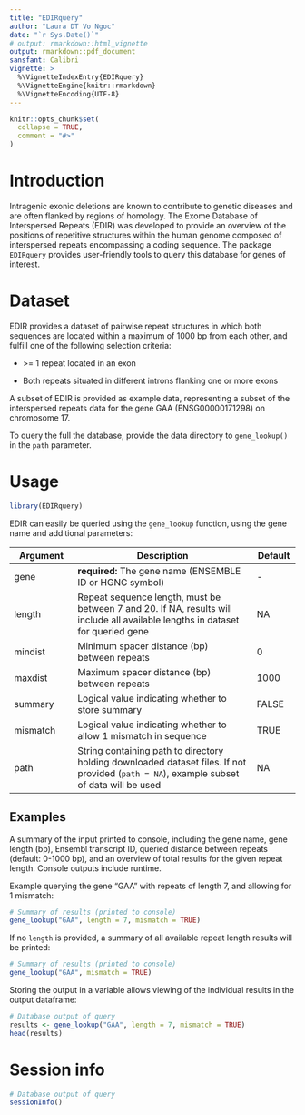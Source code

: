 ---
title: "EDIRquery"
author: "Laura DT Vo Ngoc"
date: "`r Sys.Date()`"
# output: rmarkdown::html_vignette
output: rmarkdown::pdf_document
sansfant: Calibri
vignette: >
  %\VignetteIndexEntry{EDIRquery}
  %\VignetteEngine{knitr::rmarkdown}
  %\VignetteEncoding{UTF-8}
---

```{r setup, include = FALSE}
knitr::opts_chunk$set(
  collapse = TRUE,
  comment = "#>"
)
```

# Introduction

Intragenic exonic deletions are known to contribute to genetic diseases and are 
often flanked by regions of homology. The Exome Database of Interspersed Repeats
(EDIR) was developed to provide an overview of the positions of repetitive 
structures within the human genome composed of interspersed repeats encompassing
a coding sequence. The package `EDIRquery` provides user-friendly tools to query
this database for genes of interest.



# Dataset

EDIR provides a dataset of pairwise repeat structures in which both sequences 
are located within a maximum of 1000 bp from each other, and fulfill one of the 
following selection criteria:

-   \>= 1 repeat located in an exon

-   Both repeats situated in different introns flanking one or more exons

A subset of EDIR is provided as example data, representing a subset of the 
interspersed repeats data for the gene GAA (ENSG00000171298) on chromosome 17.

<!-- To query the full the database, obtain the files at `(insert link here)` 
and provide the data directory to `gene_lookup()` in the `path` parameter. -->

To query the full the database, provide the data directory to `gene_lookup()` in
the `path` parameter.



# Usage

```{r}
library(EDIRquery)
```

EDIR can easily be queried using the `gene_lookup` function, 
using the gene name and additional parameters:

| Argument | Description                                                                                                                                       | Default |
|----------------|---------------------------------------------|-----------|
| gene     | **required:** The gene name (ENSEMBLE ID or HGNC symbol)                                                                                          | \-      |
| length   | Repeat sequence length, must be between 7 and 20. If NA, results will include all available lengths in dataset for queried gene  | NA      |
| mindist  | Minimum spacer distance (bp) between repeats                                                                                                      | 0       |
| maxdist  | Maximum spacer distance (bp) between repeats                                                                                                      | 1000    |
| summary  | Logical value indicating whether to store summary                                                                                                 | FALSE   |
| mismatch | Logical value indicating whether to allow 1 mismatch in sequence                                                                                  | TRUE    |
| path     | String containing path to directory holding downloaded dataset files. If not provided (`path = NA`), example subset of data will be used | NA      |



## Examples

A summary of the input printed to console, including the gene name, gene length 
(bp), Ensembl transcript ID, queried distance between repeats (default: 0-1000 
bp), and an overview of total results for the given repeat length. Console 
outputs include runtime.

Example querying the gene "GAA" with repeats of length 7, and allowing for 
1 mismatch:

```{r}
# Summary of results (printed to console)
gene_lookup("GAA", length = 7, mismatch = TRUE)
```

If no `length` is provided, a summary of all available repeat length results will
be printed:

```{r}
# Summary of results (printed to console)
gene_lookup("GAA", mismatch = TRUE)
```

Storing the output in a variable allows viewing of the individual results in the 
output dataframe:

```{r}
# Database output of query
results <- gene_lookup("GAA", length = 7, mismatch = TRUE)
head(results)
```



# Session info

```{r}
# Database output of query
sessionInfo()
```
